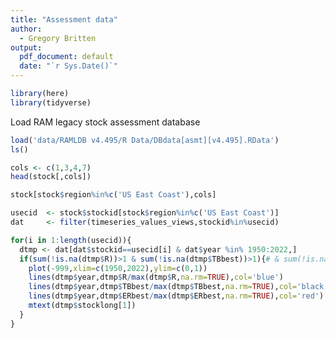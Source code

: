 ```yaml
---
title: "Assessment data"
author:
  - Gregory Britten
output:
  pdf_document: default
  date: "`r Sys.Date()`"
---
```


```r
library(here)
library(tidyverse)
```

Load RAM legacy stock assessment database
```r
load('data/RAMLDB v4.495/R Data/DBdata[asmt][v4.495].RData')
ls()
```

```r
cols <- c(1,3,4,7)
head(stock[,cols])
```

```r
stock[stock$region%in%c('US East Coast'),cols]
```

```r
usecid  <- stock$stockid[stock$region%in%c('US East Coast')]
dat     <- filter(timeseries_values_views,stockid%in%usecid)
```

```r
for(i in 1:length(usecid)){
  dtmp <- dat[dat$stockid==usecid[i] & dat$year %in% 1950:2022,]
  if(sum(!is.na(dtmp$R))>1 & sum(!is.na(dtmp$TBbest))>1){# & sum(!is.na(dtmp$ERbest))>1){
    plot(-999,xlim=c(1950,2022),ylim=c(0,1))
    lines(dtmp$year,dtmp$R/max(dtmp$R,na.rm=TRUE),col='blue')
    lines(dtmp$year,dtmp$TBbest/max(dtmp$TBbest,na.rm=TRUE),col='black')
    lines(dtmp$year,dtmp$ERbest/max(dtmp$ERbest,na.rm=TRUE),col='red')
    mtext(dtmp$stocklong[1])
  }
}
```









